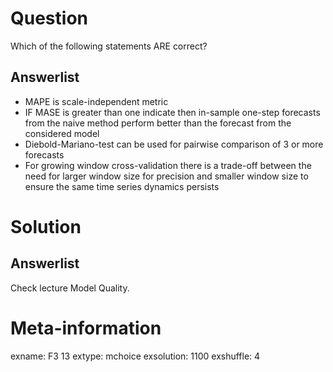 Question
========

Which of the following statements ARE correct? 		
		
Answerlist
----------

*  MAPE is scale-independent metric
*  IF MASE is greater than one indicate then in-sample one-step forecasts from the naive method perform better than the forecast from the considered model 
*  Diebold-Mariano-test can be used for pairwise comparison of 3 or more forecasts
*  For growing window cross-validation there is a trade-off between the need for larger window size for precision and smaller window size to ensure the same time series dynamics persists 


Solution
========

Answerlist
----------

Check lecture Model Quality.


Meta-information
================
exname: F3 13
extype: mchoice
exsolution: 1100
exshuffle: 4

